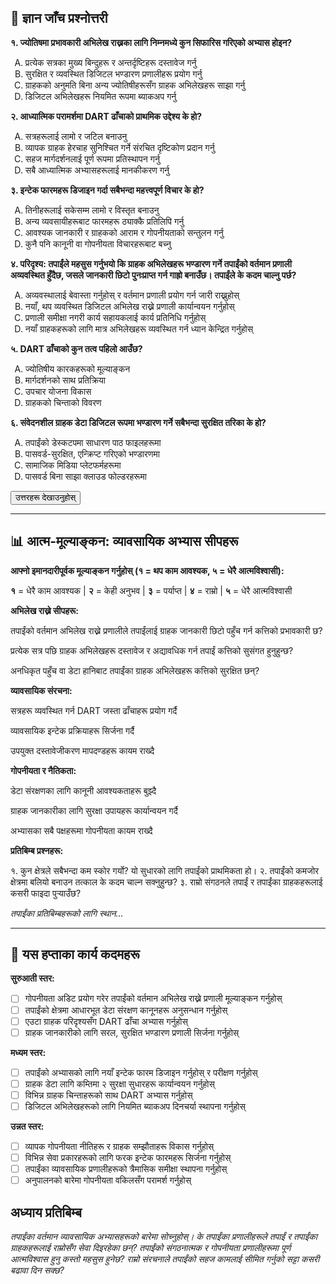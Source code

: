 ## 📝 ज्ञान जाँच प्रश्नोत्तरी {.quiz-title}

::: {.quiz-box}

**१. ज्योतिषमा प्रभावकारी अभिलेख राख्नका लागि निम्नमध्ये कुन सिफारिस गरिएको अभ्यास होइन?**

A) प्रत्येक सत्रका मुख्य बिन्दुहरू र अन्तर्दृष्टिहरू दस्तावेज गर्नु  
B) सुरक्षित र व्यवस्थित डिजिटल भण्डारण प्रणालीहरू प्रयोग गर्नु  
C) ग्राहकको अनुमति बिना अन्य ज्योतिषीहरूसँग ग्राहक अभिलेखहरू साझा गर्नु  
D) डिजिटल अभिलेखहरू नियमित रूपमा ब्याकअप गर्नु

**२. आध्यात्मिक परामर्शमा DART ढाँचाको प्राथमिक उद्देश्य के हो?**

A) सत्रहरूलाई लामो र जटिल बनाउनु  
B) व्यापक ग्राहक हेरचाह सुनिश्चित गर्ने संरचित दृष्टिकोण प्रदान गर्नु  
C) सहज मार्गदर्शनलाई पूर्ण रूपमा प्रतिस्थापन गर्नु  
D) सबै आध्यात्मिक अभ्यासहरूलाई मानकीकरण गर्नु

**३. इन्टेक फारमहरू डिजाइन गर्दा सबैभन्दा महत्त्वपूर्ण विचार के हो?**

A) तिनीहरूलाई सकेसम्म लामो र विस्तृत बनाउनु  
B) अन्य व्यवसायीहरूबाट फारमहरू ठ्याक्कै प्रतिलिपि गर्नु  
C) आवश्यक जानकारी र ग्राहकको आराम र गोपनीयताको सन्तुलन गर्नु  
D) कुनै पनि कानूनी वा गोपनीयता विचारहरूबाट बच्नु

**४. परिदृश्य: तपाईंले महसुस गर्नुभयो कि ग्राहक अभिलेखहरू भण्डारण गर्ने तपाईंको वर्तमान प्रणाली अव्यवस्थित हुँदैछ, जसले जानकारी छिटो पुनःप्राप्त गर्न गाह्रो बनाउँछ। तपाईंले के कदम चाल्नु पर्छ?**

A) अव्यवस्थालाई बेवास्ता गर्नुहोस् र वर्तमान प्रणाली प्रयोग गर्न जारी राख्नुहोस्  
B) नयाँ, थप व्यवस्थित डिजिटल अभिलेख राख्ने प्रणाली कार्यान्वयन गर्नुहोस्  
C) प्रणाली समीक्षा नगरी कार्य सहायकलाई कार्य प्रतिनिधि गर्नुहोस्  
D) नयाँ ग्राहकहरूको लागि मात्र अभिलेखहरू व्यवस्थित गर्न ध्यान केन्द्रित गर्नुहोस्

**५. DART ढाँचाको कुन तत्व पहिलो आउँछ?**

A) ज्योतिषीय कारकहरूको मूल्याङ्कन  
B) मार्गदर्शनको साथ प्रतिक्रिया  
C) उपचार योजना विकास  
D) ग्राहकको चिन्ताको विवरण

**६. संवेदनशील ग्राहक डेटा डिजिटल रूपमा भण्डारण गर्ने सबैभन्दा सुरक्षित तरिका के हो?**

A) तपाईंको डेस्कटपमा साधारण पाठ फाइलहरूमा  
B) पासवर्ड-सुरक्षित, एन्क्रिप्ट गरिएको भण्डारणमा  
C) सामाजिक मिडिया प्लेटफर्महरूमा  
D) पासवर्ड बिना साझा क्लाउड फोल्डरहरूमा

<button onclick="toggleAnswers()" class="show-answers-btn">उत्तरहरू देखाउनुहोस्</button>

::: {.answers-content style="display: none;"}

**उत्तर कुञ्जी:** १-C, २-B, ३-C, ४-B, ५-D, ६-B
:::
:::

---

## 📊 आत्म-मूल्याङ्कन: व्यावसायिक अभ्यास सीपहरू

::: {.assessment-box}

**आफ्नो इमानदारीपूर्वक मूल्याङ्कन गर्नुहोस् (१ = थप काम आवश्यक, ५ = धेरै आत्मविश्वासी):**

::: {.rating-scale}

**१** = धेरै काम आवश्यक | **२** = केही अनुभव | **३** = पर्याप्त | **४** = राम्रो | **५** = धेरै आत्मविश्वासी
:::

**अभिलेख राख्ने सीपहरू:**

तपाईंको वर्तमान अभिलेख राख्ने प्रणालीले तपाईंलाई ग्राहक जानकारी छिटो पहुँच गर्न कत्तिको प्रभावकारी छ?

प्रत्येक सत्र पछि ग्राहक अभिलेखहरू दस्तावेज र अद्यावधिक गर्न तपाईं कत्तिको सुसंगत हुनुहुन्छ?

अनधिकृत पहुँच वा डेटा हानिबाट तपाईंका ग्राहक अभिलेखहरू कत्तिको सुरक्षित छन्?

**व्यावसायिक संरचना:**

सत्रहरू व्यवस्थित गर्न DART जस्ता ढाँचाहरू प्रयोग गर्दै

व्यावसायिक इन्टेक प्रक्रियाहरू सिर्जना गर्दै

उपयुक्त दस्तावेजीकरण मापदण्डहरू कायम राख्दै

**गोपनीयता र नैतिकता:**

डेटा संरक्षणका लागि कानूनी आवश्यकताहरू बुझ्दै

ग्राहक जानकारीका लागि सुरक्षा उपायहरू कार्यान्वयन गर्दै

अभ्यासका सबै पक्षहरूमा गोपनीयता कायम राख्दै

**प्रतिबिम्ब प्रश्नहरू:**

१. कुन क्षेत्रले सबैभन्दा कम स्कोर गर्यो? यो सुधारको लागि तपाईंको प्राथमिकता हो।
२. तपाईंको कमजोर क्षेत्रमा बलियो बनाउन तत्काल के कदम चाल्न सक्नुहुन्छ?
३. राम्रो संगठनले तपाईं र तपाईंका ग्राहकहरूलाई कसरी फाइदा पुर्‍याउँछ?

::: {.writing-space}

*तपाईंका प्रतिबिम्बहरूको लागि स्थान...*

:::

:::

---

## 🎯 यस हप्ताका कार्य कदमहरू

::: {.action-box}

**सुरुआती स्तर:**

- [ ] गोपनीयता अडिट प्रयोग गरेर तपाईंको वर्तमान अभिलेख राख्ने प्रणाली मूल्याङ्कन गर्नुहोस्
- [ ] तपाईंको क्षेत्रमा आधारभूत डेटा संरक्षण कानूनहरू अनुसन्धान गर्नुहोस्
- [ ] एउटा ग्राहक परिदृश्यसँग DART ढाँचा अभ्यास गर्नुहोस्
- [ ] ग्राहक जानकारीको लागि सरल, सुरक्षित भण्डारण प्रणाली सिर्जना गर्नुहोस्

**मध्यम स्तर:**

- [ ] तपाईंको अभ्यासको लागि नयाँ इन्टेक फारम डिजाइन गर्नुहोस् र परीक्षण गर्नुहोस्
- [ ] ग्राहक डेटा लागि कम्तिमा २ सुरक्षा सुधारहरू कार्यान्वयन गर्नुहोस्
- [ ] विभिन्न ग्राहक चिन्ताहरूको साथ DART अभ्यास गर्नुहोस्
- [ ] डिजिटल अभिलेखहरूको लागि नियमित ब्याकअप दिनचर्या स्थापना गर्नुहोस्

**उन्नत स्तर:**

- [ ] व्यापक गोपनीयता नीतिहरू र ग्राहक सम्झौताहरू विकास गर्नुहोस्
- [ ] विभिन्न सेवा प्रकारहरूको लागि फरक इन्टेक फारमहरू सिर्जना गर्नुहोस्
- [ ] तपाईंका व्यावसायिक प्रणालीहरूको त्रैमासिक समीक्षा स्थापना गर्नुहोस्
- [ ] अनुपालनको बारेमा गोपनीयता वकिलसँग परामर्श गर्नुहोस्
:::

## **अध्याय प्रतिबिम्ब**

*तपाईंका वर्तमान व्यावसायिक अभ्यासहरूको बारेमा सोच्नुहोस्। के तपाईंका प्रणालीहरूले तपाईं र तपाईंका ग्राहकहरूलाई राम्रोसँग सेवा दिइरहेका छन्? तपाईंको संगठनात्मक र गोपनीयता प्रणालीहरूमा पूर्ण आत्मविश्वास हुनु कस्तो महसुस हुनेछ? राम्रो संरचनाले तपाईंको सहज कामलाई सीमित गर्नुको सट्टा कसरी बढावा दिन सक्छ?*

<script src="../scripts/quiz-interactions.js"></script>
